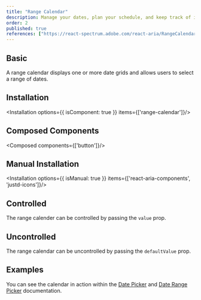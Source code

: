 ```yaml
---
title: "Range Calendar"
description: Manage your dates, plan your schedule, and keep track of important events, all in one place, like a personal assistant for your time.
order: 2
published: true
references: ["https://react-spectrum.adobe.com/react-aria/RangeCalendar.html#props"]
---
```


## Basic
A range calendar displays one or more date grids and allows users to select a range of dates.
<How toUse="date-and-time/calendar/range-calendar-demo" />

## Installation
<Installation options={{ isComponent: true }} items={['range-calendar']}/>

## Composed Components
<Composed components={['button']}/>

## Manual Installation
<Installation options={{ isManual: true }} items={['react-aria-components', 'justd-icons']}/>

<SourceCode toShow='calendar'/>

## Controlled
The range calender can be controlled by passing the `value` prop.
<How toUse="date-and-time/calendar/range-calendar-controlled-demo" />

## Uncontrolled
The range calendar can be uncontrolled by passing the `defaultValue` prop.
<How toUse="date-and-time/calendar/range-calendar-uncontrolled-demo" />

## Examples
You can see the calendar in action within the [Date Picker](/docs/components/date-and-time/date-picker) and [Date Range Picker](/docs/components/date-and-time/date-range-picker) documentation.

